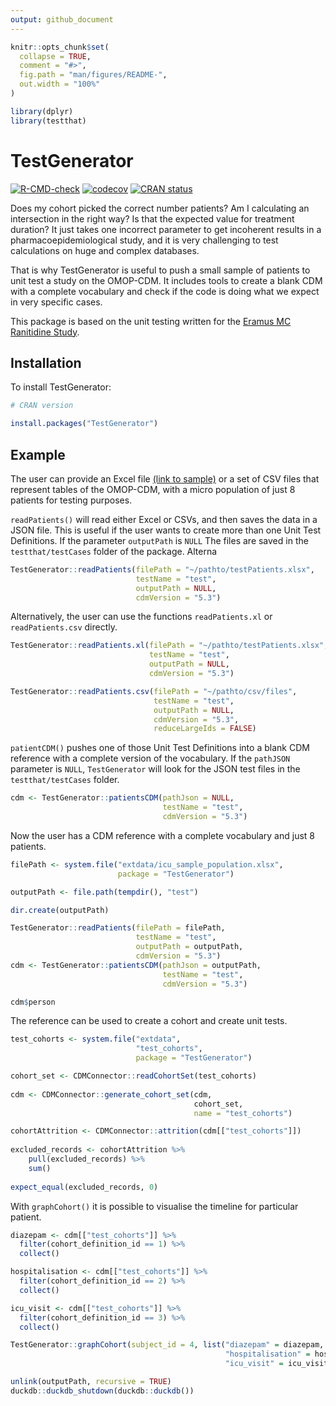 ```yaml
---
output: github_document
---
```


<!-- README.md is generated from README.Rmd. Please edit that file -->

```r
knitr::opts_chunk$set(
  collapse = TRUE,
  comment = "#>",
  fig.path = "man/figures/README-",
  out.width = "100%"
)

library(dplyr)
library(testthat)
```

# TestGenerator

<!-- badges: start -->
[![R-CMD-check](https://github.com/darwin-eu/TestGenerator/actions/workflows/R-CMD-check.yaml/badge.svg)](https://github.com/darwin-eu/TestGenerator/actions/workflows/R-CMD-check.yaml)
[![codecov](https://codecov.io/github/darwin-eu/TestGenerator/branch/main/graph/badge.svg)](https://app.codecov.io/github/darwin-eu/TestGenerator?branch=main)
[![CRAN status](https://www.r-pkg.org/badges/version/TestGenerator)](https://CRAN.R-project.org/package=TestGenerator)
<!-- badges: end -->

Does my cohort picked the correct number patients? Am I calculating an intersection in the right way? Is that the expected value for treatment duration? It just takes one incorrect parameter to get incoherent results in a pharmacoepidemiological study, and it is very challenging to test calculations on huge and complex databases. 

That is why TestGenerator is useful to push a small sample of patients to unit test a study on the OMOP-CDM. It includes tools to create a blank CDM with a complete vocabulary and check if the code is doing what we expect in very specific cases.  

This package is based on the unit testing written for the [Eramus MC Ranitidine Study](https://github.com/mi-erasmusmc/RanitidineStudy/blob/master/unitTesting_README.md).

## Installation

To install TestGenerator:

```r
# CRAN version

install.packages("TestGenerator")
```

## Example

The user can provide an Excel file [(link to sample)](https://github.com/darwin-eu-dev/TestGenerator/raw/main/inst/extdata/icu_sample_population.xlsx) or a set of CSV files that represent tables of the OMOP-CDM, with a micro population of just 8 patients for testing purposes. 

`readPatients()` will read either Excel or CSVs, and then saves the data in a JSON file. This is useful if the user wants to create more than one Unit Test Definitions. If the parameter `outputPath` is `NULL` The files are saved in the `testthat/testCases` folder of the package. Alterna

```r
TestGenerator::readPatients(filePath = "~/pathto/testPatients.xlsx",
                            testName = "test",
                            outputPath = NULL,
                            cdmVersion = "5.3")
```

Alternatively, the user can use the functions `readPatients.xl` or `readPatients.csv` directly. 

```r
TestGenerator::readPatients.xl(filePath = "~/pathto/testPatients.xlsx",
                               testName = "test",
                               outputPath = NULL,
                               cdmVersion = "5.3")

TestGenerator::readPatients.csv(filePath = "~/pathto/csv/files",
                                testName = "test",
                                outputPath = NULL,
                                cdmVersion = "5.3",
                                reduceLargeIds = FALSE)
```

`patientCDM()` pushes one of those Unit Test Definitions into a blank CDM reference with a complete version of the vocabulary. If the `pathJSON` parameter is `NULL`, `TestGenerator` will look for the JSON test files in the `testthat/testCases` folder. 

```r
cdm <- TestGenerator::patientsCDM(pathJson = NULL, 
                                  testName = "test",
                                  cdmVersion = "5.3")

```

Now the user has a CDM reference with a complete vocabulary and just 8 patients.

```r
filePath <- system.file("extdata/icu_sample_population.xlsx", 
                        package = "TestGenerator")

outputPath <- file.path(tempdir(), "test")

dir.create(outputPath)

TestGenerator::readPatients(filePath = filePath, 
                            testName = "test", 
                            outputPath = outputPath, 
                            cdmVersion = "5.3")
cdm <- TestGenerator::patientsCDM(pathJson = outputPath, 
                                  testName = "test",
                                  cdmVersion = "5.3")

cdm$person
```

The reference can be used to create a cohort and create unit tests. 

```r
test_cohorts <- system.file("extdata",
                            "test_cohorts",
                            package = "TestGenerator")

cohort_set <- CDMConnector::readCohortSet(test_cohorts)
  
cdm <- CDMConnector::generate_cohort_set(cdm,
                                         cohort_set,
                                         name = "test_cohorts")

cohortAttrition <- CDMConnector::attrition(cdm[["test_cohorts"]])
  
excluded_records <- cohortAttrition %>% 
    pull(excluded_records) %>% 
    sum()
  
expect_equal(excluded_records, 0)
```

With `graphCohort()` it is possible to visualise the timeline for particular patient. 

```r

diazepam <- cdm[["test_cohorts"]] %>% 
  filter(cohort_definition_id == 1) %>% 
  collect()

hospitalisation <- cdm[["test_cohorts"]] %>% 
  filter(cohort_definition_id == 2) %>% 
  collect()

icu_visit <- cdm[["test_cohorts"]] %>% 
  filter(cohort_definition_id == 3) %>% 
  collect()

TestGenerator::graphCohort(subject_id = 4, list("diazepam" = diazepam,
                                                "hospitalisation" = hospitalisation,
                                                "icu_visit" = icu_visit))

```

```r
unlink(outputPath, recursive = TRUE)
duckdb::duckdb_shutdown(duckdb::duckdb())
```
